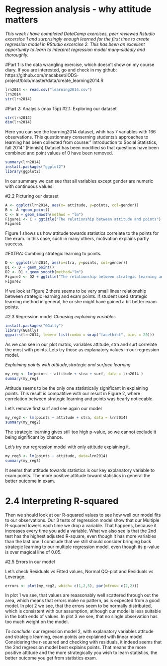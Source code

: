 # Regression analysis - why attitude matters

*This week I have completed DataCamp exercises, peer reviewed Rstudio excersice 1 and surprisingly enough learned for the first time to create regression model in RStudio excercise 2. This has been an excellent opportunity to learn to interpret regression model many-sidedly and thoroughly.*

#Part 1 
is the data wrangling exercise, which doesn't show on my course diary. If you are interested, go and check in my github: https://github.com/macabset/IODS-project/blob/master/data/create_learning2014.R

```r
lrn2014 <- read.csv("learning2014.csv")
lrn2014
str(lrn2014)
```

#Part 2: Analysis (max 15p)
#2.1: Exploring our dataset

```r
str(lrn2014)
dim(lrn2014)
```

Here you can see the learning2014 dataset, whih has 7 variables with 166 observations. 
  This questionnary conserning students's approaches to learning has been collected from course:" Introduction to Social Statistics, fall 2014" (Finnish)
  Dataset has been modified so that questions have been combined and point values of 0 have been removed.

```r
summary(lrn2014)
install.packages("ggplot2")
library(ggplot2)
```

In our summary we can see that all variables except gender are numeric with continuous values.

#2.2 Picturing our dataset

```r
A <- ggplot(lrn2014, aes(x= attitude, y=points, col=gender))
B <- A +geom_point()
C <- B + geom_smooth(method = "lm")
Figure1 <- C + ggtitle("The relationship between attitude and points")
Figure1
```

Figure 1 shows us how attitude towards statistics correlate to the points for the exam. In this case, such in many others, motivation explains partly success.


#EXTRA: Combinig strategic learning to points.
```r
D <- ggplot(lrn2014, aes(x=stra, y=points, col=gender))
D1 <- D + geom_point()
D2 <- D1 + geom_smooth(method="lm")
Figure2 <- D2 + ggtitle("The relationship between strategic learning and points")
Figure2
```

If we look at Figure 2 there seems to be very small linear relationship between strategic learning and exam points. If student used strategic learning method in general, he or she might have gained a bit better exam points.

#2.3 Regression model
*Choosing explaining variables*

```r
install.packages("GGally")
library(GGally)
ggpairs(lrn2014, lower= list(combo = wrap("facethist", bins = 20)))
```

As we can see in our plot matrix, variables attitude, stra and surf correlate the most with points. Lets try those as explanatory values in our regression model.

*Explaining points with attitude,strategic and surface learning*

```r
my_reg <- lm(points ~ attitude + stra + surf, data = lrn2014 )
summary(my_reg)
```

Attitude seems to be the only one statistically significant in explaining points. This result is compatitive with our result in Figure 2, where correlation between strategic learning and points was bearly noticeable.

Let's remove first surf and see again our model

```r
my_reg2 <- lm(points ~ attitude + stra, data = lrn2014)
summary(my_reg2)
```

The strategic learning gives still too high p-value, so we cannot exclude it being significant by chance.

Let's try our regression model with only attitude explaining it.

```r
my_reg3 <- lm(points ~ attitude, data=lrn2014)
summary(my_reg3)
```

It seems that attitude towards statistics is our key explanatory variable to exam points. The more positive attitude toward statistics in general the better outcome in exam.

# 2.4 Interpreting R-squared

Then we should look at our R-squared values to see how well our model fits to our observations.
  Our 3 tests of regression model show that our Multiple R-squared lowers each time we drop a variable. That happens, because it increases every time you add a variable.
  What we also see is that the 2nd test has the highest adjusted R-square, even though it has more variables than the last one.
  I conclude that we still should consider bringing back strategic learning to our multiple regression model, even though its p-value is over magical line of 0.05.

#2.5 Errors in our model

Let's check Residuals vs Fitted values, Normal QQ-plot and Residuals vs Leverage.

```r
errors <- plot(my_reg2, which= c(1,2,5), par(mfrow= c(2,2)))
```

In plot 1 we see, that values are reaasonably well scattered through out the area, which means that errors make no pattern, as is expected from a good model.
  In plot 2 we see, that the errors seem to be normally distributed, which is consistent with our assumption, atlhough our model is less suitable in the both ends of values.
  In plot 3 we see, that no single observation has too much weight on the model.

*To conclude:* our regression model 2, with explanatory variables attitude and strategic learning, exam points are explained with linear model. Considering the r-squared and checking with residuals, it indeed seems that the 2nd regression model best explains points. That means the more positive attitude and the more strategically you wish to learn statistics, the better outcome you get from statistics exam.


